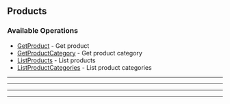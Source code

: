 
## Products

### Available Operations

* [GetProduct](/resources/products/get_product) - Get product
* [GetProductCategory](/resources/products/get_product_category) - Get product category
* [ListProducts](/resources/products/list_products) - List products
* [ListProductCategories](/resources/products/list_product_categories) - List product categories

---
<GetProduct />

---
<GetProductCategory />

---
<ListProducts />

---
<ListProductCategories />
